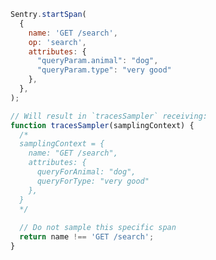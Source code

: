 ```javascript
Sentry.startSpan(
  {
    name: 'GET /search',
    op: 'search',
    attributes: {
      "queryParam.animal": "dog",
      "queryParam.type": "very good"
    },
  },
);

// Will result in `tracesSampler` receiving:
function tracesSampler(samplingContext) {
  /*
  samplingContext = { 
    name: "GET /search", 
    attributes: {
      queryForAnimal: "dog",
      queryForType: "very good"
    },
  }
  */
 
  // Do not sample this specific span
  return name !== 'GET /search';
}
```
